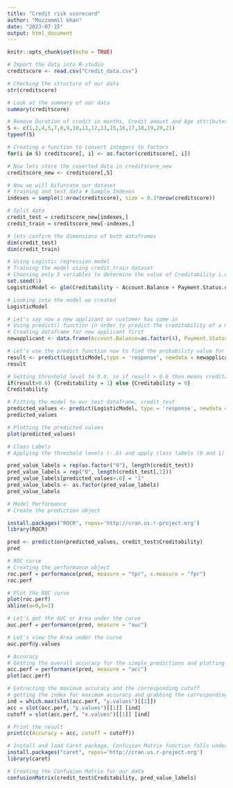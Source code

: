 ```yaml
---
title: "Credit risk scorecard"
author: "Muzzammil khan"
date: "2023-07-15"
output: html_document
---
```


```r
knitr::opts_chunk$set(echo = TRUE)
```

```r

# Import the data into R-studio
creditscore <- read.csv("Credit_data.csv")

# Checking the structure of our data
str(creditscore)

# Look at the summary of our data
summary(creditscore)

# Remove Duration of credit in months, Credit amount and Age attributes
S <- c(1,2,4,5,7,8,9,10,11,12,13,15,16,17,18,19,20,21)
typeof(S)

# Creating a function to convert integers to factors
for(i in S) creditscore[, i] <- as.factor(creditscore[, i])

# Now lets store the coverted data in creditscore_new
creditscore_new <- creditscore[,S]

# Now we will bifurcate our dataset
# training and test data # Sample Indexes
indexes = sample(1:nrow(creditscore), size = 0.3*nrow(creditscore))

# Split data
credit_test = creditscore_new[indexes,]
credit_train = creditscore_new[-indexes,]

# lets confirm the dimensions of both dataframes
dim(credit_test)
dim(credit_train)

# Using Logistic regression model
# Training the model using credit_train dataset
# Choosing only 5 variables to determine the value of Creditability i.e. our dependent variable
set.seed(1)
LogisticModel <- glm(Creditability ~ Account.Balance + Payment.Status.of.Previous.Credit + Purpose + Length.of.current.employment + Sex...Marital.Status, family = binomial, data = credit_train)

# Looking into the model we created
LogisticModel

# Let's say now a new applicant or customer has come in
# Using predict() function in order to predict the creditability of a new applicant or customer
# Creating dataframe for new applicant first
newapplicant <- data.frame(Account.Balance=as.factor(4), Payment.Status.of.Previous.Credit=as.factor(2), Purpose=as.factor(1), Length.of.current.employment=as.factor(4), Sex...Marital.Status=as.factor(2))

# Let's use the predict function now to find the probability value for our new applicant
result <- predict(LogisticModel,type = 'response', newdata = newapplicant)
result

# Setting threshold level to 0.6, so if result > 0.6 then means creditability = 1, else = 0
if(result>0.6) {Creditability = 1} else {Creditability = 0}
Creditability

# Fitting the model to our test dataframe, credit_test
predicted_values <- predict(LogisticModel, type = 'response', newdata = credit_test)
predicted_values

# Plotting the predicted values
plot(predicted_values)

# Class Labels
# Applying the threshold levels (-.6) and apply class labels (0 and 1) to all predicted values

pred_value_labels = rep(as.factor("0"), length(credit_test))
pred_value_labels = rep("0", length(credit_test[,1]))
pred_value_labels[predicted_values>.6] = "1"
pred_value_labels <- as.factor(pred_value_labels)
pred_value_labels

# Model Performance
# Create the prediction object

install.packages("ROCR", repos='http://cran.us.r-project.org')
library(ROCR)

pred <- prediction(predicted_values, credit_test$Creditability)
pred

# ROC curve
# Creating the performance object
roc.perf = performance(pred, measure = "tpr", x.measure = "fpr")
roc.perf

# Plot the ROC curve
plot(roc.perf)
abline(a=0,b=1)

# Let's get the AUC or Area under the curve
auc.perf = performance(pred, measure = "auc")

# Let's view the Area under the curve
auc.perf@y.values

# Accuracy
# Getting the overall accuracy for the simple predictions and plotting it
acc.perf = performance(pred, measure = "acc")
plot(acc.perf)

# Extracting the maximum accuracy and the corresponding cutoff
# getting the index for maximum accuracy and grabbing the corresponding cutoff
ind = which.max(slot(acc.perf, "y.values")[[1]])
acc = slot(acc.perf, "y.values")[[1]] [ind]
cutoff = slot(acc.perf, "x.values")[[1]] [ind]

# Print the result
print(c(Accuracy = acc, cutoff = cutoff))

# Install and load Caret package, Confusion Matrix function falls under the caret package
install.packages("caret", repos='http://cran.us.r-project.org')
library(caret)

# Creating the Confusion Matrix for our data
confusionMatrix(credit_test$Creditability, pred_value_labels)
```






